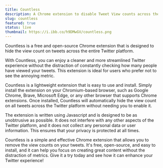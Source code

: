 ```yaml
---
title: Countless
description: A Chrome extension to disable Tweet View counts across the platform
slug: countless
featured: true
status: live
thumbnail: https://i.ibb.co/h9DMwGV/countless.png
---
```


Countless is a free and open-source Chrome extension that is designed to hide the view count on tweets across the entire Twitter platform.

With Countless, you can enjoy a cleaner and more streamlined Twitter experience without the distraction of constantly checking how many people have viewed your tweets. This extension is ideal for users who prefer not to see the annoying metric.

Countless is a lightweight extension that is easy to use and install. Simply install the extension on your Chromium-based browser, such as Google Chrome, Brave, Microsoft Edge, or any other browser that supports Chrome extensions. Once installed, Countless will automatically hide the view count on all tweets across the Twitter platform without needing you to enable it.

The extension is written using Javascript and is designed to be as unobtrusive as possible. It does not interfere with any other aspects of the Twitter platform, and it does not collect any personal data or user information. This ensures that your privacy is protected at all times.

Countless is a simple and effective Chrome extension that allows you to remove the view counts on your tweets. It's free, open-source, and easy to install, and it can help you focus on creating great content without the distraction of metrics. Give it a try today and see how it can enhance your Twitter experience!
